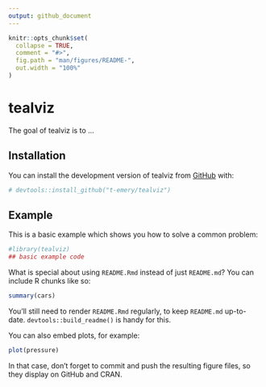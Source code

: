 ```yaml
---
output: github_document
---
```


<!-- README.md is generated from README.Rmd. Please edit that file -->

```r
knitr::opts_chunk$set(
  collapse = TRUE,
  comment = "#>",
  fig.path = "man/figures/README-",
  out.width = "100%"
)
```

# tealviz

<!-- badges: start -->
<!-- badges: end -->

The goal of tealviz is to ...

## Installation

You can install the development version of tealviz from [GitHub](https://github.com/) with:

``` r
# devtools::install_github("t-emery/tealviz")
```

## Example

This is a basic example which shows you how to solve a common problem:

```r
#library(tealviz)
## basic example code
```

What is special about using `README.Rmd` instead of just `README.md`? You can include R chunks like so:

```r
summary(cars)
```

You'll still need to render `README.Rmd` regularly, to keep `README.md` up-to-date. `devtools::build_readme()` is handy for this.

You can also embed plots, for example:

```r
plot(pressure)
```

In that case, don't forget to commit and push the resulting figure files, so they display on GitHub and CRAN.
